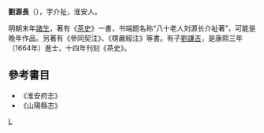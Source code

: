 '''劉源長'''（{{bd|?||?|}}），字介祉，淮安人。

明朝末年[[諸生|諸生]]，著有《[[茶史|茶史]]》一書，书端题名称“八十老人刘源长介祉著”，可能是晚年作品。另著有《參同契注》、《楞嚴經注》等書。有子[[劉謙吉|劉謙吉]]，是康熙三年（1664年）進士，十四年刊刻《茶史》。

==參考書目==
*《淮安府志》
*《山陽縣志》
[[Category:清朝人|L]]